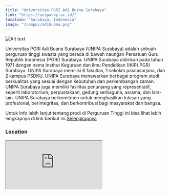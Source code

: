 ```yaml
---
title: "Universitas PGRI Adi Buana Surabaya"
link: "https://unipasby.ac.id/"
location: "Surabaya, Indonesia"
image: "/campus/adibuana.png"
---
```


![Alt text](https://th.bing.com/th/id/R.56c914644d863a8cb6406a670258f5a4?rik=7mDq5eI2XoGXJA&riu=http%3a%2f%2fperkuliahankaryawan.com%2fwp-content%2fuploads%2f2019%2f11%2fUpacara-Hari-Lahir-Pancasila.jpg&ehk=PbWvlZFWnu2Uxs%2bI2Fdt9Lh%2bjcGzmkxfwM9FSv2hzhQ%3d&risl=&pid=ImgRaw&r=0 "title")

Universitas PGRI Adi Buana Surabaya (UNIPA Surabaya) adalah sebuah perguruan tinggi swasta yang berada di bawah naungan Persatuan Guru Republik Indonesia (PGRI) Surabaya. UNIPA Surabaya didirikan pada tahun 1971 dengan nama Institut Keguruan dan Ilmu Pendidikan (IKIP) PGRI Surabaya. UNIPA Surabaya memiliki 6 fakultas, 1 sekolah pascasarjana, dan 2 kampus PSDKU. UNIPA Surabaya menawarkan berbagai program studi berkualitas yang sesuai dengan kebutuhan dan perkembangan zaman. UNIPA Surabaya juga memiliki fasilitas penunjang yang representatif, seperti laboratorium, perpustakaan, gedung serbaguna, asrama, dan lain-lain. UNIPA Surabaya berkomitmen untuk menghasilkan lulusan yang profesional, berintegritas, dan berkontribusi bagi masyarakat dan bangsa.

Untuk Info lebih lanjut tentang prodi di Perguruan Tinggi ini bisa lihat lebih lengkapnya di link berikut ini [Selengkapnya](https://unipasby.ac.id/)

### Location
<iframe src="https://www.google.com/maps/embed?pb=!1m18!1m12!1m3!1d3957.0843632893175!2d112.71994957507266!3d-7.344423272249096!2m3!1f0!2f0!3f0!3m2!1i1024!2i768!4f13.1!3m3!1m2!1s0x2dd7fbbc7d11ab09%3A0xee4b51f2fc963b9f!2sUniversitas%20PGRI%20Adi%20Buana%20Surabaya!5e0!3m2!1sid!2sid!4v1706082247840!5m2!1sid!2sid" className="w-full h-96 mb-32" loading="lazy" referrerpolicy="no-referrer-when-downgrade"></iframe>
